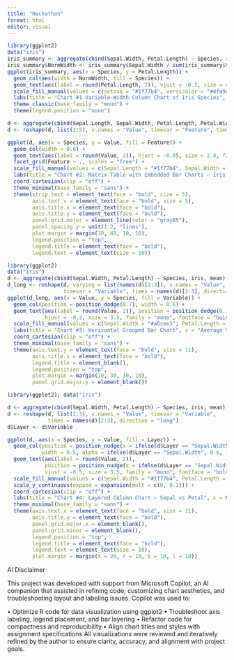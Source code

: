 ```yaml
---
title: "Hackathon"
format: html
editor: visual
---
```


```r
library(ggplot2)
data("iris")
iris_summary <- aggregate(cbind(Sepal.Width, Petal.Length) ~ Species, data = iris, FUN = mean)
iris_summary$NormWidth <- iris_summary$Sepal.Width / sum(iris_summary$Sepal.Width)
ggplot(iris_summary, aes(x = Species, y = Petal.Length)) +
  geom_col(aes(width = NormWidth, fill = Species)) +
  geom_text(aes(label = round(Petal.Length, 2)), vjust = -0.5, size = 4, family = "mono") +
  scale_fill_manual(values = c(setosa = "#1f77b4", versicolor = "#4fa9dc", virginica = "#a6cee3")) +
  labs(title = "Chart #1 Variable-Width Column Chart of Iris Species", x = "Species", y = "Average Petal Length") +
  theme_classic(base_family = "mono") +
  theme(legend.position = "none")

```

```r
d <- aggregate(cbind(Sepal.Length, Sepal.Width, Petal.Length, Petal.Width) ~ Species, iris, mean)
d <- reshape(d, list(2:5), v.names = "Value", timevar = "Feature", times = names(d)[2:5], direction = "long")

ggplot(d, aes(x = Species, y = Value, fill = Feature)) +
  geom_col(width = 0.6) +
  geom_text(aes(label = round(Value, 2)), hjust = -0.05, size = 2.8, family = "mono", fontface = "bold", color = "black") +
  facet_grid(Feature ~ ., scales = "free") +
  scale_fill_manual(values = c(Sepal.Length = "#1f77b4", Sepal.Width = "#4fa9dc", Petal.Length = "#a6cee3", Petal.Width = "#c6dbef")) +
  labs(title = "Chart #2: Matrix Table with Embedded Bar Charts — Iris Feature Averages", x = "Species", y = "Average Value", fill = "Feature") +
  coord_cartesian(clip = "off") +
  theme_minimal(base_family = "sans") +
  theme(strip.text = element_text(face = "bold", size = 5),
        axis.text.x = element_text(face = "bold", size = 5),
        axis.title.x = element_text(face = "bold"),
        axis.title.y = element_text(face = "bold"),
        panel.grid.major = element_line(color = "gray85"),
        panel.spacing.y = unit(1.2, "lines"),
        plot.margin = margin(10, 40, 10, 10),
        legend.position = "top",
        legend.title = element_text(face = "bold"),
        legend.text = element_text(size = 10))

```

```r
library(ggplot2)
data("iris")
d <- aggregate(cbind(Sepal.Width, Petal.Length) ~ Species, iris, mean)
d_long <- reshape(d, varying = list(names(d)[2:3]), v.names = "Value",
                  timevar = "Variable", times = names(d)[2:3], direction = "long")
ggplot(d_long, aes(x = Value, y = Species, fill = Variable)) +
  geom_col(position = position_dodge(0.7), width = 0.6) +
  geom_text(aes(label = round(Value, 2)), position = position_dodge(0.7),
            hjust = -0.2, size = 3.5, family = "mono", fontface = "bold", color = "black") +
  scale_fill_manual(values = c(Sepal.Width = "#a6cee3", Petal.Length = "#1f77b4")) +
  labs(title = "Chart #3: Horizontal Grouped Bar Chart", x = "Average Value", y = NULL) +
  coord_cartesian(clip = "off") +
  theme_minimal(base_family = "sans") +
  theme(axis.text.y = element_text(face = "bold", size = 11),
        axis.title.x = element_text(face = "bold"),
        legend.title = element_blank(),
        legend.position = "top",
        plot.margin = margin(10, 30, 10, 10),
        panel.grid.major.y = element_blank())

```
```r
library(ggplot2); data("iris")

d <- aggregate(cbind(Sepal.Width, Petal.Length) ~ Species, iris, mean)
d <- reshape(d, list(2:3), v.names = "Value", timevar = "Variable",
             times = names(d)[2:3], direction = "long")
d$Layer <- d$Variable

ggplot(d, aes(x = Species, y = Value, fill = Layer)) +
  geom_col(position = position_nudge(x = ifelse(d$Layer == "Sepal.Width", -0.15, 0.15)),
           width = 0.5, alpha = ifelse(d$Layer == "Sepal.Width", 0.6, 1)) +
  geom_text(aes(label = round(Value, 2)),
            position = position_nudge(x = ifelse(d$Layer == "Sepal.Width", -0.15, 0.15)),
            vjust = -0.5, size = 3.5, family = "mono", fontface = "bold", color = "black") +
  scale_fill_manual(values = c(Sepal.Width = "#1f77b4", Petal.Length = "#a6cee3")) +
  scale_y_continuous(expand = expansion(mult = c(0, 0.1))) +
  coord_cartesian(clip = "off") +
  labs(title = "Chart #4: Layered Column Chart — Sepal vs Petal", x = NULL, y = "Average Value", fill = "Feature") +
  theme_minimal(base_family = "sans") +
  theme(axis.text.x = element_text(face = "bold", size = 11),
        axis.title.y = element_text(face = "bold"),
        panel.grid.major.x = element_blank(),
        panel.grid.minor = element_blank(),
        legend.position = "top",
        legend.title = element_text(face = "bold"),
        legend.text = element_text(size = 10),
        plot.margin = margin(t = 20, r = 10, b = 10, l = 10))
```
AI Disclaimer

This project was developed with support from Microsoft Copilot, an AI companion that assisted in refining code, customizing chart aesthetics, and troubleshooting layout and labeling issues. Copilot was used to:

•  Optimize R code for data visualization using ggplot2
•  Troubleshoot axis labeling, legend placement, and bar layering
•  Refactor code for compactness and reproducibility
•  Align chart titles and styles with assignment specifications
All visualizations were reviewed and iteratively refined by the author to ensure clarity, accuracy, and alignment with project goals.